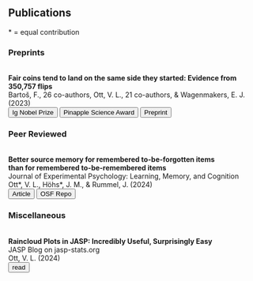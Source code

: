 ## Publications 
\* = equal contribution



### Preprints
<br>
**Fair coins tend to land on the same side they started: Evidence from 350,757 flips**  
Bartoš, F., 26 co-authors, Ott, V. L., 21 co-authors, & Wagenmakers, E. J. (2023)  
<button type="button" class="btn btn-outline-success btn-sm" onclick="window.open('https://improbable.com/ig/winners/#ig2024', '_blank')">Ig Nobel Prize</button>
<button type="button" class="btn btn-outline-success btn-sm" onclick="window.open('https://www.bayesianspectacles.org/coin-tossing-paper-wins-chinese-ignobel-pineapple-award/', '_blank')">Pinapple Science Award</button>
<button type="button" class="btn btn-outline-success btn-sm" onclick="window.open('https://arxiv.org/abs/2310.04153', '_blank')">Preprint</button>
<br>

### Peer Reviewed
<br>
**Better source memory for remembered to-be-forgotten items  
than for remembered to-be-remembered items**  
Journal of Experimental Psychology: Learning, Memory, and Cognition  
Ott\*, V. L., Höhs\*, J. M., & Rummel, J. (2024)  
<button type="button" class="btn btn-outline-success btn-sm" onclick="window.open('https://osf.io/v7wp2', '_blank')">Article</button>
<button type="button" class="btn btn-outline-success btn-sm" onclick="window.open('https://osf.io/mg8ed/', '_blank')">OSF Repo</button>
<br>

### Miscellaneous
<br>
**Raincloud Plots in JASP: Incredibly Useful, Surprisingly Easy**  
JASP Blog on jasp-stats.org  
Ott, V. L. (2024)  
<button type="button" class="btn btn-outline-success btn-sm" onclick="window.open('https://jasp-stats.org/2024/07/26/raincloud-plots-in-jasp-incredibly-useful-surprisingly-easy/', '_blank')">read</button>